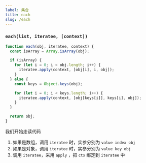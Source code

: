 ```yaml
---
label: 集合
title: each
slug: /each
---
```



### `each(list, iteratee, [context])`

```ts
function each(obj, iteratee, context) {
  const isArray = Array.isArray(obj);

  if (isArray) {
    for (let i = 0; i < obj.length; i++) {
      iteratee.apply(context, [obj[i], i, obj]);
    }
  } else {
    const keys = Object.keys(obj);

    for (let i = 0; i < keys.length; i++) {
      iteratee.apply(context, [obj[keys[i]], keys[i], obj]);
    }
  }

  return obj;
}
```

我们开始走读代码

1. 如果是数组，调用 `iteratee` 时，实参分别为 `value index obj`
2. 如果是对象，调用 `iteratee` 时，实参分别为 `value key obj`
3. 调用 `iteratee`，采用 `apply` ，把 `ctx` 绑定到 `iteratee` 中
